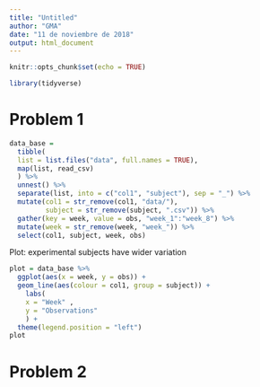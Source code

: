 ```yaml
---
title: "Untitled"
author: "GMA"
date: "11 de noviembre de 2018"
output: html_document
---
```


```r
knitr::opts_chunk$set(echo = TRUE)
```

```r
library(tidyverse)
```

# Problem 1

```r
data_base =
  tibble(
  list = list.files("data", full.names = TRUE),
  map(list, read_csv)
  ) %>% 
  unnest() %>% 
  separate(list, into = c("col1", "subject"), sep = "_") %>%
  mutate(col1 = str_remove(col1, "data/"), 
         subject = str_remove(subject, ".csv")) %>% 
  gather(key = week, value = obs, "week_1":"week_8") %>% 
  mutate(week = str_remove(week, "week_")) %>%
  select(col1, subject, week, obs)
```

Plot: experimental subjects have wider variation

```r
plot = data_base %>% 
  ggplot(aes(x = week, y = obs)) + 
  geom_line(aes(colour = col1, group = subject)) +
    labs(
    x = "Week" ,
    y = "Observations"
    ) +
  theme(legend.position = "left")
plot
```

# Problem 2

```r

```

